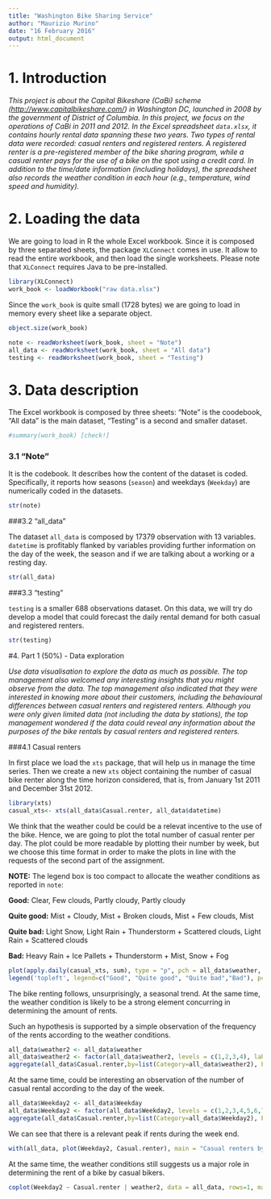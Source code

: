 ```yaml
---
title: "Washington Bike Sharing Service"
author: "Maurizio Murino"
date: "16 February 2016"
output: html_document
---
```

# 1. Introduction

_This project is about the Capital Bikeshare (CaBi) scheme (<http://www.capitalbikeshare.com/>) in Washington DC, launched in 2008 by the government of District of Columbia. In this project, we focus on the operations of CaBi in 2011 and 2012. In the Excel spreadsheet `data.xlsx`, it contains hourly rental data spanning these two years. Two types of rental data were recorded: casual
renters and registered renters. A registered renter is a pre-registered member of the bike sharing program, while a casual renter pays for the use of a bike on the spot using a credit card. In addition to the time/date information (including holidays), the spreadsheet also records the weather condition in each hour (e.g., temperature, wind speed and humidity)._  

# 2. Loading the data

We are going to load in R the whole Excel workbook. Since it is composed by three separated sheets, the package `XLConnect` comes in use. It allow to read the entire workbook, and then load the single worksheets. Please note that `XLConnect` requires Java to be pre-installed. 

```r
library(XLConnect)
work_book <- loadWorkbook("raw data.xlsx") 
```

Since the `work_book` is quite small (1728 bytes) we are going to load in memory every sheet like a separate object.

```r
object.size(work_book)
```

```r
note <- readWorksheet(work_book, sheet = "Note")
all_data <- readWorksheet(work_book, sheet = "All data")
testing <- readWorksheet(work_book, sheet = "Testing")
```

# 3. Data description

The Excel workbook is composed by three sheets: "Note" is the coodebook, "All data" is the main dataset, "Testing" is a second and smaller dataset.

```r
#summary(work_book) [check!]
```

### 3.1 "Note"

It is the codebook. It describes how the content of the dataset is coded. Specifically, it reports how seasons (`season`) and weekdays (`Weekday`) are numerically coded in the datasets.

```r
str(note)
```

###3.2 "all_data"

The dataset `all_data` is composed by 17379 observation with 13 variables. `datetime` is profitably flanked by variables providing further information on the day of the week, the season and if we are talking about a working or a resting day.   

```r
str(all_data)
```

###3.3 "testing"

`testing` is a smaller 688 observations dataset. On this data, we will try do develop a model that could forecast the daily rental demand for both casual and registered renters.

```r
str(testing)
```

#4. Part 1 (50%) - Data exploration

_Use data visualisation to explore the data as much as possible. The top management also welcomed any interesting insights that you might observe from the data. The top management also indicated that they were interested in knowing more about their customers,
including the behavioural differences between casual renters and registered renters. Although you were only given limited data (not including the data by stations), the top management wondered if the data could reveal any information about the purposes of the bike rentals by casual renters and registered renters._ 

###4.1 Casual renters

In first place we load the `xts` package, that will help us in manage the time series. Then we create a new `xts` object containing the number of casual bike renter along the time horizon considered, that is, from January 1st 2011 and December 31st 2012.

```r
library(xts)
casual_xts<- xts(all_data$Casual.renter, all_data$datetime)
```

We think that the weather could be could be a relevat incentive to the use of the bike. Hence, we are going to plot the total number of casual renter per day. The plot could be more readable by plotting their number by week, but we choose this time format in order to make the plots in line with the requests of the second part of the assignment.

**NOTE:** The legend box is too compact to allocate the weather conditions as reported in `note`:

**Good:** Clear, Few clouds, Partly cloudy, Partly cloudy

**Quite good:** Mist + Cloudy, Mist + Broken clouds, Mist + Few clouds, Mist

**Quite bad:** Light Snow, Light Rain + Thunderstorm + Scattered clouds, Light Rain + Scattered clouds

**Bad:** Heavy Rain + Ice Pallets + Thunderstorm + Mist, Snow + Fog

```r
plot(apply.daily(casual_xts, sum), type = "p", pch = all_data$weather, main = "Total number of causal renter per day, by weather")
legend('topleft', legend=c("Good", "Quite good", "Quite bad","Bad"), pch=1:4, title = "Weather", cex = 0.5, pt.cex = 1)
```

The bike renting follows, unsurprisingly, a seasonal trend. At the same time, the weather condition is likely to be a strong element concurring in determining the amount of rents.

Such an hypothesis is supported by a simple observation of the frequency of the rents according to the weather conditions. 

```r
all_data$weather2 <- all_data$weather
all_data$weather2 <- factor(all_data$weather2, levels = c(1,2,3,4), labels = c("good", "quite_good", "quite_bad", "bad"))
aggregate(all_data$Casual.renter,by=list(Category=all_data$weather2), FUN=sum)
```

At the same time, could be interesting an observation of the number of casual rental according to the day of the week.

```r
all_data$Weekday2 <- all_data$Weekday
all_data$Weekday2 <- factor(all_data$Weekday2, levels = c(1,2,3,4,5,6,7), labels = c("monday", "tuesday", "wednesday", "thursday", "friday", "saturday", "sunday"))
aggregate(all_data$Casual.renter,by=list(Category=all_data$Weekday2), FUN=sum)
```

We can see that there is a relevant peak if rents during the week end.

```r
with(all_data, plot(Weekday2, Casual.renter), main = "Casual renters by weekdays")
```

At the same time, the weather conditions still suggests us a major role in determining the rent of a bike by casual bikers.

```r
coplot(Weekday2 ~ Casual.renter | weather2, data = all_data, rows=1, main = "Casual renters by weather conditions and weekday")
```